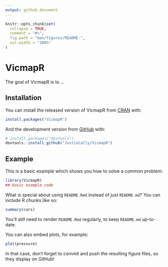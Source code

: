 ```yaml
---
output: github_document
---
```


<!-- README.md is generated from README.Rmd. Please edit that file -->

```r
knitr::opts_chunk$set(
  collapse = TRUE,
  comment = "#>",
  fig.path = "man/figures/README-",
  out.width = "100%"
)
```

# VicmapR

<!-- badges: start -->
<!-- badges: end -->

The goal of VicmapR is to ...

## Installation

You can install the released version of VicmapR from [CRAN](https://CRAN.R-project.org) with:

``` r
install.packages("VicmapR")
```

And the development version from [GitHub](https://github.com/) with:

``` r
# install.packages("devtools")
devtools::install_github("JustinCally/VicmapR")
```
## Example

This is a basic example which shows you how to solve a common problem:

```r
library(VicmapR)
## basic example code
```

What is special about using `README.Rmd` instead of just `README.md`? You can include R chunks like so:

```r
summary(cars)
```

You'll still need to render `README.Rmd` regularly, to keep `README.md` up-to-date.

You can also embed plots, for example:

```r
plot(pressure)
```

In that case, don't forget to commit and push the resulting figure files, so they display on GitHub!
